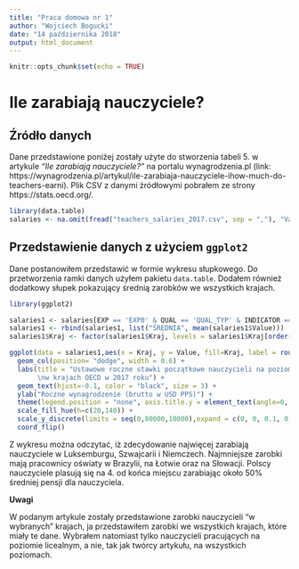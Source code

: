 ```yaml
---
title: "Praca domowa nr 1"
author: "Wojciech Bogucki"
date: "14 października 2018"
output: html_document
---
```


```r
knitr::opts_chunk$set(echo = TRUE)
```
# Ile zarabiają nauczyciele?

## Źródło danych
Dane przedstawione poniżej zostały użyte do stworzenia tabeli 5. w artykule *"Ile zarabiają nauczyciele?"* na portalu wynagrodzenia.pl (link: https://wynagrodzenia.pl/artykul/ile-zarabiaja-nauczyciele-ihow-much-do-teachers-earni).
Plik CSV z danymi źródłowymi pobrałem ze strony https://stats.oecd.org/.

```r
library(data.table)
salaries <- na.omit(fread("teachers_salaries_2017.csv", sep = ","), "Value")
```

## Przedstawienie danych z użyciem `ggplot2`
Dane postanowiłem przedstawić w formie wykresu słupkowego. Do przetworzenia ramki danych użyłem pakietu `data.table`. Dodałem również dodatkowy słupek pokazujący średnią zarobków we wszystkich krajach.

```r
library(ggplot2)

salaries1 <- salaries[EXP == 'EXP0' & QUAL == 'QUAL_TYP' & INDICATOR == 'USD_STAT_YR' & ISC11 == 'L3_C4',.(Kraj = Country,Value=as.numeric(Value)),]
salaries1 <- rbind(salaries1, list("ŚREDNIA", mean(salaries1$Value)))
salaries1$Kraj <- factor(salaries1$Kraj, levels = salaries1$Kraj[order(salaries1$Value)])

ggplot(data = salaries1,aes(x = Kraj, y = Value, fill=Kraj, label = round(Value))) + 
  geom_col(position= "dodge", width = 0.6) + 
  labs(title = "Ustawowe roczne stawki początkowe nauczycieli na poziomie licealnym 
       \nw krajach OECD w 2017 roku") +
  geom_text(hjust=-0.1, color = "black", size = 3) + 
  ylab("Roczne wynagrodzenie (brutto w USD PPS)") +
  theme(legend.position = "none", axis.title.y = element_text(angle=0, vjust=0.5)) + 
  scale_fill_hue(h=c(20,140)) +
  scale_y_discrete(limits = seq(0,80000,10000),expand = c(0, 0, 0.1, 0)) + 
  coord_flip()
```

Z wykresu można odczytać, iż zdecydowanie najwięcej zarabiają nauczyciele w Luksemburgu, Szwajcarii i Niemczech. Najmniejsze zarobki mają pracownicy oświaty w Brazylii, na Łotwie oraz na Słowacji. Polscy nauczyciele plasują się na 4. od końca miejscu zarabiając około 50% średniej pensji dla nauczyciela.

**Uwagi**

W podanym artykule zostały przedstawione zarobki nauczycieli "w wybranych" krajach, ja przedstawiłem zarobki we wszystkich krajach, które miały te dane. Wybrałem natomiast tylko nauczycieli pracujących na poziomie licealnym, a nie, tak jak twórcy artykułu, na wszystkich poziomach. 